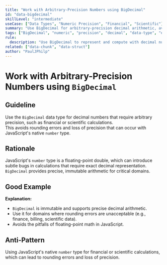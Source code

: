 ```yaml
---
title: "Work with Arbitrary-Precision Numbers using BigDecimal"
id: "data-bigdecimal"
skillLevel: "intermediate"
useCase: ["Data Types", "Numeric Precision", "Financial", "Scientific"]
summary: "Use BigDecimal for arbitrary-precision decimal arithmetic, avoiding rounding errors and loss of precision in financial or scientific calculations."
tags: ["BigDecimal", "numeric", "precision", "decimal", "data-type", "effect"]
rule:
  description: "Use BigDecimal to represent and compute with decimal numbers that require arbitrary precision, such as in finance or scientific domains."
related: ["data-chunk", "data-struct"]
author: "PaulJPhilp"
---
```


# Work with Arbitrary-Precision Numbers using `BigDecimal`

## Guideline

Use the `BigDecimal` data type for decimal numbers that require arbitrary precision, such as financial or scientific calculations.  
This avoids rounding errors and loss of precision that can occur with JavaScript's native `number` type.

## Rationale

JavaScript's `number` type is a floating-point double, which can introduce subtle bugs in calculations that require exact decimal representation.  
`BigDecimal` provides precise, immutable arithmetic for critical domains.

## Good Example

<Example path="./src/data-bigdecimal.ts" />

**Explanation:**  
- `BigDecimal` is immutable and supports precise decimal arithmetic.
- Use it for domains where rounding errors are unacceptable (e.g., finance, billing, scientific data).
- Avoids the pitfalls of floating-point math in JavaScript.

## Anti-Pattern

Using JavaScript's native `number` type for financial or scientific calculations, which can lead to rounding errors and loss of precision.